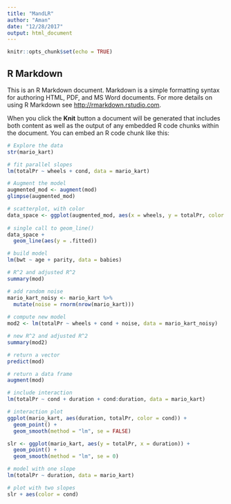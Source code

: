 ```yaml
---
title: "MandLR"
author: "Aman"
date: "12/28/2017"
output: html_document
---
```


```r
knitr::opts_chunk$set(echo = TRUE)
```

## R Markdown

This is an R Markdown document. Markdown is a simple formatting syntax for authoring HTML, PDF, and MS Word documents. For more details on using R Markdown see <http://rmarkdown.rstudio.com>.

When you click the **Knit** button a document will be generated that includes both content as well as the output of any embedded R code chunks within the document. You can embed an R code chunk like this:

```r
# Explore the data
str(mario_kart)

# fit parallel slopes
lm(totalPr ~ wheels + cond, data = mario_kart)
```


```r
# Augment the model
augmented_mod <- augment(mod)
glimpse(augmented_mod)

# scatterplot, with color
data_space <- ggplot(augmented_mod, aes(x = wheels, y = totalPr, color = cond)) + geom_point()
  
# single call to geom_line()
data_space + 
  geom_line(aes(y = .fitted))
```


```r
# build model
lm(bwt ~ age + parity, data = babies)
```


```r
# R^2 and adjusted R^2
summary(mod)

# add random noise
mario_kart_noisy <- mario_kart %>%
  mutate(noise = rnorm(nrow(mario_kart)))
  
# compute new model
mod2 <- lm(totalPr ~ wheels + cond + noise, data = mario_kart_noisy)

# new R^2 and adjusted R^2
summary(mod2)
```


```r
# return a vector
predict(mod)

# return a data frame
augment(mod)
```


```r
# include interaction
lm(totalPr ~ cond + duration + cond:duration, data = mario_kart)
```


```r
# interaction plot
ggplot(mario_kart, aes(duration, totalPr, color = cond)) + 
  geom_point() + 
  geom_smooth(method = "lm", se = FALSE)
```


```r
slr <- ggplot(mario_kart, aes(y = totalPr, x = duration)) + 
  geom_point() + 
  geom_smooth(method = "lm", se = 0)

# model with one slope
lm(totalPr ~ duration, data = mario_kart)

# plot with two slopes
slr + aes(color = cond)
```


```r

```

